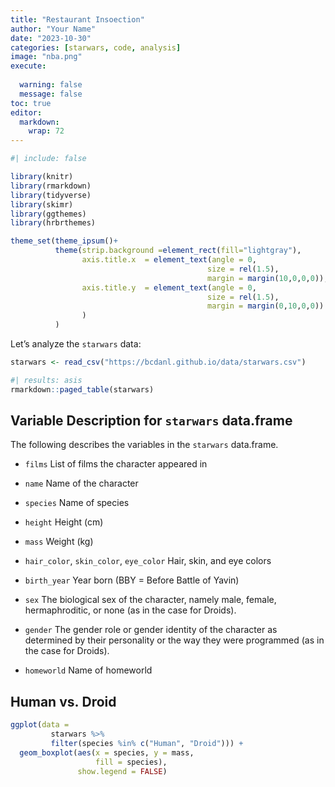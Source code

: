 ```yaml
---
title: "Restaurant Insoection"
author: "Your Name"
date: "2023-10-30"
categories: [starwars, code, analysis]
image: "nba.png"
execute: 
  
  warning: false
  message: false
toc: true
editor: 
  markdown: 
    wrap: 72
---
```


```r
#| include: false

library(knitr)
library(rmarkdown)
library(tidyverse)
library(skimr)
library(ggthemes)
library(hrbrthemes)

theme_set(theme_ipsum()+
          theme(strip.background =element_rect(fill="lightgray"),
                axis.title.x  = element_text(angle = 0,
                                            size = rel(1.5),
                                            margin = margin(10,0,0,0)),
                axis.title.y  = element_text(angle = 0,
                                            size = rel(1.5),
                                            margin = margin(0,10,0,0))
                )
          )
```

Let's analyze the `starwars` data:

```r
starwars <- read_csv("https://bcdanl.github.io/data/starwars.csv")
```

```r
#| results: asis
rmarkdown::paged_table(starwars) 
```

## Variable Description for `starwars` data.frame

The following describes the variables in the `starwars` data.frame.

-   `films` List of films the character appeared in

-   `name` Name of the character

-   `species` Name of species

-   `height` Height (cm)

-   `mass` Weight (kg)

-   `hair_color`, `skin_color`, `eye_color` Hair, skin, and eye colors

-   `birth_year` Year born (BBY = Before Battle of Yavin)

-   `sex` The biological sex of the character, namely male, female,
    hermaphroditic, or none (as in the case for Droids).

-   `gender` The gender role or gender identity of the character as
    determined by their personality or the way they were programmed (as
    in the case for Droids).

-   `homeworld` Name of homeworld

## Human vs. Droid

```r
ggplot(data = 
         starwars %>% 
         filter(species %in% c("Human", "Droid"))) +
  geom_boxplot(aes(x = species, y = mass, 
                   fill = species),
               show.legend = FALSE)

```
